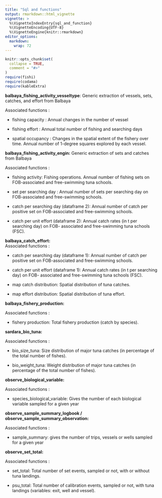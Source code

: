 ```yaml
---
title: "Sql and functions"
output: rmarkdown::html_vignette
vignette: >
  %\VignetteIndexEntry{sql_and_function}
  %\VignetteEncoding{UTF-8}
  %\VignetteEngine{knitr::rmarkdown}
editor_options: 
  markdown: 
    wrap: 72
---
```


```r
knitr::opts_chunk$set(
  collapse = TRUE,
  comment = "#>"
)
require(fishi)
require(codama)
require(kableExtra)
```

**balbaya_fishing_activity_vesseltype**: Generic extraction of vessels,
sets, catches, and effort from Balbaya

Associated functions :

-   fishing capacity : Annual changes in the number of vessel

-   fishing effort : Annual total number of fishing and searching days

-   spatial occupancy : Changes in the spatial extent of the fishery
    over time. Annual number of 1-degree squares explored by each
    vessel.

**balbaya_fishing_activity_engin:** Generic extraction of sets and
catches from Balbaya

Associated functions :

-   fishing activity: Fishing operations. Annual number of fishing sets
    on FOB-associated and free-swimming tuna schools.

-   set per searching day : Annual number of sets per searching day on
    FOB-associated and free-swimming schools.

-   catch per searching day (dataframe 2): Annual number of catch per
    positive set on FOB-associated and free-swimming schools.

-   catch per unit effort (dataframe 2): Annual catch rates (in t per
    searching day) on FOB- associated and free-swimming tuna schools
    (FSC).

**balbaya_catch_effort:\
**Associated functions :

-   catch per searching day (dataframe 1): Annual number of catch per
    positive set on FOB-associated and free-swimming schools.

-   catch per unit effort (dataframe 1): Annual catch rates (in t per
    searching day) on FOB- associated and free-swimming tuna schools
    (FSC).

-   map catch distribution: Spatial distribution of tuna catches.

-   map effort distribution: Spatial distribution of tuna effort.

**balbaya_fishery_production:**

Associated functions :

-   fishery production: Total fishery production (catch by species).

**sardara_bio_tuna:**

Associated functions :

-   bio_size_tuna: Size distribution of major tuna catches (in
    percentage of the total number of fishes).

-   bio_weight_tuna: Weight distribution of major tuna catches (in
    percentage of the total number of fishes).

**observe_biological_variable:**

Associated functions :

-   species_biological_variable: Gives the number of each biological
    variable sampled for a given year

**observe_sample_summary_logbook /**
**observe_sample_summary_observation:**

Associated functions :

-   sample_summary: gives the number of trips, vessels or wells sampled
    for a given year

**observe_set_total:**

Associated functions :

-   set_total: Total number of set events, sampled or not, with or
    without tuna landings.

-   psu_total: Total number of calibration events, sampled or not, with
    tuna landings (variables: exit, well and vessel).
